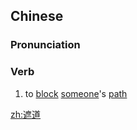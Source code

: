 ==Chinese==
{{zh-forms}}

===Pronunciation===
{{zh-pron
|m=zhēdào
|cat=v
}}

===Verb===
{{zh-verb}}

# {{lb|zh|literary}} to [[block]] [[someone]]'s [[path]]

[[zh:遮道]]